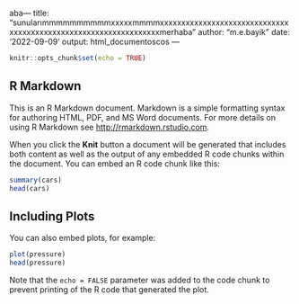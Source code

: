aba---
title: "sunularımmmmmmmmmmxxxxxmmmmxxxxxxxxxxxxxxxxxxxxxxxxxxxxxxxxxxxxxxxxxxxxxxxxxxxxxxxxxxxxxxxxxmerhaba"
author: "m.e.bayik"
date: '2022-09-09'
output: html_documentoscos
---

```r
knitr::opts_chunk$set(echo = TRUE)
```

## R Markdown

This is an R Markdown document. Markdown is a simple formatting syntax for authoring HTML, PDF, and MS Word documents. For more details on using R Markdown see <http://rmarkdown.rstudio.com>.

When you click the **Knit** button a document will be generated that includes both content as well as the output of any embedded R code chunks within the document. You can embed an R code chunk like this:

```r
summary(cars)
head(cars)
```

## Including Plots

You can also embed plots, for example:

```r
plot(pressure)
head(pressure)
```

Note that the `echo = FALSE` parameter was added to the code chunk to prevent printing of the R code that generated the plot.
